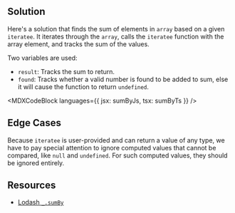 

## Solution

Here's a solution that finds the sum of elements in `array` based on a given `iteratee`. It iterates through the `array`, calls the `iteratee` function with the array element, and tracks the sum of the values.

Two variables are used:

- `result`: Tracks the sum to return.
- `found`: Tracks whether a valid number is found to be added to sum, else it will cause the function to return `undefined`.

<MDXCodeBlock languages={{ jsx: sumByJs, tsx: sumByTs }} />

## Edge Cases

Because `iteratee` is user-provided and can return a value of any type, we have to pay special attention to ignore computed values that cannot be compared, like `null` and `undefined`. For such computed values, they should be ignored entirely.

## Resources

- [Lodash `_.sumBy`](https://lodash.com/docs/#sumBy)
